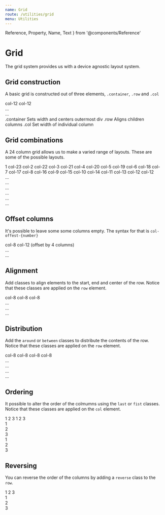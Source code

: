 ```yaml
---
name: Grid
route: /utilities/grid
menu: Utilities
---
```


  Reference,
  Property,
  Name,
  Text
} from '@components/Reference'




# Grid

The grid system provides us with a device agnostic layout system.


## Grid construction

A basic grid is constructed out of three elements, `.container`, `.row` and `.col`

<Spacer my={8} />

<Sandbox>
  <Sandbox.Preview>
    <Container>
      <Row>
        <Col>
          <Cell>col-12</Cell>
        </Col>
        <Col>
          <Cell>col-12</Cell>
        </Col>
      </Row>
    </Container>
  </Sandbox.Preview>
  <Sandbox.Code>
    <div className="container">
      <div className="row">
        <div className="col-12">...</div>
        <div className="col-12">...</div>
      </div>
    </div>
  </Sandbox.Code>
</Sandbox>

<Spacer my={12} />

<Reference>
    <Property>
        <Name>.container</Name>
        <Text>Sets width and centers outermost div</Text>
    </Property>
    <Property>
        <Name>.row</Name>
        <Text>Aligns children columns</Text>
    </Property>
    <Property>
        <Name>.col</Name>
        <Text>Set width of individual column</Text>
    </Property>
</Reference>

<Spacer my={16} />

## Grid combinations

A 24 column grid allows us to make a varied range of layouts. These are some of the possible layouts.

<Spacer my={8} />

<Sandbox>
  <Sandbox.Preview>
    <Container>
      <Row>
        <Col span={1}>
          <Cell>1</Cell>
        </Col>
        <Col span={23}>
          <Cell>col-23</Cell>
        </Col>
      </Row>
      <Spacer my={4} />
      <Row>
        <Col span={2}>
          <Cell>col-2</Cell>
        </Col>
        <Col span={22}>
          <Cell>col-22</Cell>
        </Col>
      </Row>
      <Spacer my={4} />
      <Row>
        <Col span={3}>
          <Cell>col-3</Cell>
        </Col>
        <Col span={21}>
          <Cell>col-21</Cell>
        </Col>
      </Row>
      <Spacer my={4} />
      <Row>
        <Col span={4}>
          <Cell>col-4</Cell>
        </Col>
        <Col span={20}>
          <Cell>col-20</Cell>
        </Col>
      </Row>
      <Spacer my={4} />
      <Row>
        <Col span={5}>
          <Cell>col-5</Cell>
        </Col>
        <Col span={19}>
          <Cell>col-19</Cell>
        </Col>
      </Row>
      <Spacer my={4} />
      <Row>
        <Col span={6}>
          <Cell>col-6</Cell>
        </Col>
        <Col span={18}>
          <Cell>col-18</Cell>
        </Col>
      </Row>
      <Spacer my={4} />
      <Row>
        <Col span={7}>
          <Cell>col-7</Cell>
        </Col>
        <Col span={17}>
          <Cell>col-17</Cell>
        </Col>
      </Row>
      <Spacer my={4} />
      <Row>
        <Col span={8}>
          <Cell>col-8</Cell>
        </Col>
        <Col span={16}>
          <Cell>col-16</Cell>
        </Col>
      </Row>
      <Spacer my={4} />
      <Row>
        <Col span={9}>
          <Cell>col-9</Cell>
        </Col>
        <Col span={15}>
          <Cell>col-15</Cell>
        </Col>
      </Row>
      <Spacer my={4} />
      <Row>
        <Col span={10}>
          <Cell>col-10</Cell>
        </Col>
        <Col span={14}>
          <Cell>col-14</Cell>
        </Col>
      </Row>
      <Spacer my={4} />
      <Row>
        <Col span={11}>
          <Cell>col-11</Cell>
        </Col>
        <Col span={13}>
          <Cell>col-13</Cell>
        </Col>
      </Row>
      <Spacer my={4} />
      <Row>
        <Col span={12}>
          <Cell>col-12</Cell>
        </Col>
        <Col span={12}>
          <Cell>col-12</Cell>
        </Col>
      </Row>
    </Container>
  </Sandbox.Preview>
  <Sandbox.Code>
    <div className="container">
      <div className="row">
        <div className="col-1">...</div>
        <div className="col-24">...</div>
      </div>
      <div className="row">
        <div className="...">...</div>
        <div className="...">...</div>
      </div>
      <div className="row">
        <div className="col-24">...</div>
        <div className="col-1">...</div>
      </div>
    </div>
  </Sandbox.Code>
</Sandbox>
<Spacer my={16} />

## Offset columns

It's possible to leave some some columns empty. The syntax for that is `col-offest-{number}`

<Sandbox>
  <Sandbox.Preview>
    <Container>
      <Row>
        <Col span={8}>
          <Cell>col-8</Cell>
        </Col>
        <Col span={12} offset={4}>
          <Cell>col-12 (offset by 4 columns)</Cell>
        </Col>
      </Row>
    </Container>
  </Sandbox.Preview>
  <Sandbox.Code>
    <div className="container">
      <div className="row">
        <div className="col-8">...</div>
        <div className="col-12 col-offset-4">...</div>
      </div>
    </div>
  </Sandbox.Code>
</Sandbox>
<Spacer my={16} />


## Alignment

Add classes to align elements to the start, end and center of the row. Notice that these classes are applied on the `row` element.

<Sandbox>
  <Sandbox.Preview>
    <Container>
      <Row start>
        <Col span={8}>
          <Cell>col-8</Cell>
        </Col>
      </Row>
    </Container>
  </Sandbox.Preview>
  <Spacer my={4} />
  <Sandbox.Preview>
    <Container>
      <Row end>
        <Col span={8}>
          <Cell>col-8</Cell>
        </Col>
      </Row>
    </Container>
  </Sandbox.Preview>
  <Spacer my={4} />
  <Sandbox.Preview>
    <Container>
      <Row center>
        <Col span={8}>
          <Cell>col-8</Cell>
        </Col>
      </Row>
    </Container>
  </Sandbox.Preview>
  <Sandbox.Code>
    <div className="container">
      <div className="row start">
        <div className="col-8">...</div>
      </div>
      <div className="row end">
        <div className="col-8">...</div>
      </div>
      <div className="row center">
        <div className="col-8">...</div>
      </div>
    </div>
  </Sandbox.Code>
</Sandbox>
<Spacer my={16} />



## Distribution

Add the `around` or `between` classes to distribute the contents of the row. Notice that these classes are applied on the `row` element.

<Sandbox>
  <Sandbox.Preview>
    <Container>
      <Row around>
        <Col span={8}>
          <Cell>col-8</Cell>
        </Col>
        <Col span={8}>
          <Cell>col-8</Cell>
        </Col>
      </Row>
    </Container>
  </Sandbox.Preview>
  <Spacer my={4} />
  <Sandbox.Preview>
    <Container>
      <Row between>
        <Col span={8}>
          <Cell>col-8</Cell>
        </Col>
        <Col span={8}>
          <Cell>col-8</Cell>
        </Col>
      </Row>
    </Container>
  </Sandbox.Preview>
  <Sandbox.Code>
    <div className="container">
      <div className="row around">
        <div className="col-8">...</div>
        <div className="col-8">...</div>
      </div>
      <div className="row between">
        <div className="col-8">...</div>
        <div className="col-8">...</div>
      </div>
    </div>
  </Sandbox.Code>
</Sandbox>
<Spacer my={16} />



## Ordering

It possible to alter the order of the colmumns using the `last` or `fist` classes. Notice that these classes are applied on the `col` element.

<Sandbox>
  <Sandbox.Preview>
    <Container>
      <Row>
        <Col span={8}>
          <Cell>1</Cell>
        </Col>
        <Col span={8}>
          <Cell>2</Cell>
        </Col>
        <Col span={8} first>
          <Cell dark>3</Cell>
        </Col>
      </Row>
    </Container>
  </Sandbox.Preview>
  <Spacer my={4} />
  <Sandbox.Preview>
    <Container>
      <Row>
        <Col span={8} last>
          <Cell dark>1</Cell>
        </Col>
        <Col span={8}>
          <Cell>2</Cell>
        </Col>
        <Col span={8}>
          <Cell>3</Cell>
        </Col>
      </Row>
    </Container>
  </Sandbox.Preview>
  <Sandbox.Code>
    <div className="container">
      <div className="row">
        <div className="col-8">1</div>
        <div className="col-8">2</div>
        <div className="col-8 first">3</div>
      </div>
      <div className="row">
        <div className="col-8 last">1</div>
        <div className="col-8">2</div>
        <div className="col-8">3</div>
      </div>
    </div>
  </Sandbox.Code>
</Sandbox>
<Spacer my={16} />


## Reversing

You can reverse the order of the columns by adding a `reverse` class to the `row`.

<Sandbox>
  <Sandbox.Preview>
    <Container>
      <Row reverse>
        <Col span={8}>
          <Cell>1</Cell>
        </Col>
        <Col span={8}>
          <Cell>2</Cell>
        </Col>
        <Col span={8}>
          <Cell>3</Cell>
        </Col>
      </Row>
    </Container>
  </Sandbox.Preview>
  <Sandbox.Code>
    <div className="container">
      <div className="row reverse">
        <div className="col-8">1</div>
        <div className="col-8">2</div>
        <div className="col-8">3</div>
      </div>
    </div>
  </Sandbox.Code>
</Sandbox>